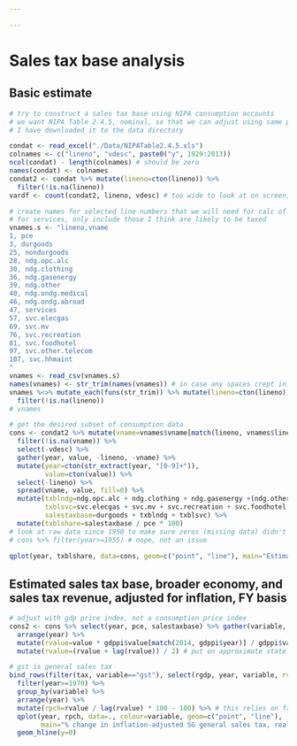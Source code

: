 ```yaml
---

---
```


<!--- Note that this will not knit correctly unless directory names, etc. from main program are available.


-->

# Sales tax base analysis
## Basic estimate
```r
# try to construct a sales tax base using NIPA consumption accounts
# we want NIPA Table 2.4.5, nominal, so that we can adjust using same price index as for taxes
# I have downloaded it to the data directory

condat <- read_excel("./Data/NIPATable2.4.5.xls")
colnames <- c("lineno", "vdesc", paste0("y", 1929:2013))
ncol(condat) - length(colnames) # should be zero
names(condat) <- colnames
condat2 <- condat %>% mutate(lineno=cton(lineno)) %>%
  filter(!is.na(lineno))
vardf <- count(condat2, lineno, vdesc) # too wide to look at on screen, use viewer

# create names for selected line numbers that we will need for calc of sales tax base
# for services, only include those I think are likely to be taxed
vnames.s <- "lineno,vname
1, pce
3, durgoods
25, nondurgoods
28, ndg.opc.alc
30, ndg.clothing
36, ndg.gasenergy
39, ndg.other
40, ndg.ondg.medical
46, ndg.ondg.abroad
47, services
57, svc.elecgas
69, svc.mv
76, svc.recreation
81, svc.foodhotel
97, svc.other.telecom
107, svc.hhmaint
"
vnames <- read_csv(vnames.s)
names(vnames) <- str_trim(names(vnames)) # in case any spaces crept in
vnames %<>% mutate_each(funs(str_trim)) %>% mutate(lineno=cton(lineno)) %>%
  filter(!is.na(lineno))
# vnames

# get the desired subset of consumption data
cons <- condat2 %>% mutate(vname=vnames$vname[match(lineno, vnames$lineno)]) %>%
  filter(!is.na(vname)) %>%
  select(-vdesc) %>%
  gather(year, value, -lineno, -vname) %>%
  mutate(year=cton(str_extract(year, "[0-9]+")),
         value=cton(value)) %>%
  select(-lineno) %>%
  spread(vname, value, fill=0) %>%
  mutate(txblndg=ndg.opc.alc + ndg.clothing + ndg.gasenergy +(ndg.other - ndg.ondg.medical - ndg.ondg.abroad),
         txblsvc=svc.elecgas + svc.mv + svc.recreation + svc.foodhotel + svc.other.telecom + svc.hhmaint,
         salestaxbase=durgoods + txblndg + txblsvc) %>%
  mutate(txblshare=salestaxbase / pce * 100)
# look at raw data since 1950 to make sure zeros (missing data) didn't show up and explain the trend
# cons %>% filter(year>=1955) # nope, not an issue
  
qplot(year, txblshare, data=cons, geom=c("point", "line"), main="Estimated sales tax base as % of PCE")

```


## Estimated sales tax base, broader economy, and sales tax revenue, adjusted for inflation, FY basis
```r
# adjust with gdp price index, not a consumption price index
cons2 <- cons %>% select(year, pce, salestaxbase) %>% gather(variable, value, -year) %>%
  arrange(year) %>%
  mutate(rvalue=value * gdppi$value[match(2014, gdppi$year)] / gdppi$value[match(year, gdppi$year)]) %>%
  mutate(rvalue=(rvalue + lag(rvalue)) / 2) # put on approximate state fy basis

# gst is general sales tax
bind_rows(filter(tax, variable=="gst"), select(rgdp, year, variable, rvalue=rvalue.fy), cons2) %>% 
  filter(year>=1970) %>%
  group_by(variable) %>%
  arrange(year) %>%
  mutate(rpch=rvalue / lag(rvalue) * 100 - 100) %>% # this relies on faith that there are no missing years
  qplot(year, rpch, data=., colour=variable, geom=c("point", "line"), 
        main="% change in inflation-adjusted SG general sales tax, real estimated sales tax base, and real GDP, state FY basis") +
  geom_hline(y=0)


```


